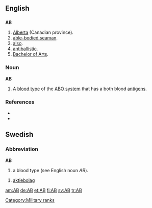 {{see|ab|ab-|Ab}}

==English==
==={{Abbreviation}}===
'''AB'''
# [[Alberta]] (Canadian province).
# [[able-bodied seaman]].
# [[also]].
# [[antiballistic]].
# [[Bachelor of Arts]].

===Noun===
'''AB'''
# A [[blood type]] of the [[ABO system]] that has a both blood [[antigen]]s.

===References===
* {{R:American Heritage 2000|AB}}
* {{R:Dictionary.com|AB}}

[[Category:Military ranks]]

==Swedish==
===Abbreviation===
'''AB'''
# a blood type (see English noun ''AB'').

# [[aktiebolag]]

[[am:AB]]
[[de:AB]]
[[et:AB]]
[[fi:AB]]
[[sv:AB]]
[[tr:AB]]